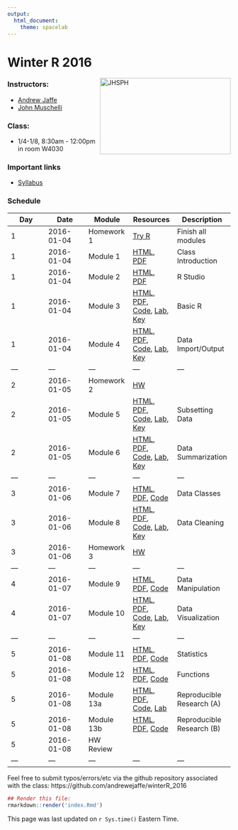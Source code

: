 ```yaml
---
output:
  html_document:
    theme: spacelab
---
```


Winter R 2016
=============

<a href="http://www.jhsph.edu/"><img alt = "JHSPH" align="right" src="http://www.aejaffe.com/media/jhu-bloomberg-logo.jpg" width=295 height=172/></a>

### Instructors: 

* [Andrew Jaffe](http://www.aejaffe.com/)
* [John Muschelli](http://biostat.jhsph.edu/~jmuschel/)

### Class:

* 1/4-1/8, 8:30am - 12:00pm in room W4030

### Important links

* [Syllabus](http://www.aejaffe.com/winterR_2016/Syllabus-winterR-student.doc)

### Schedule

| Day  | Date  |  Module  | Resources  |  Description |
|---|---|---|---|---|
| 1  | 2016-01-04  | Homework 1  | [Try R](http://tryr.codeschool.com/)  | Finish all modules  |
| 1  | 2016-01-04  | Module 1  | [HTML](Intro/lecture/Intro.html), [PDF](Intro/lecture/Intro.pdf)  | Class Introduction  |
| 1  | 2016-01-04  | Module 2  | [HTML](RStudio/lecture/RStudio.html), [PDF](RStudio/lecture/RStudio.pdf) | R Studio  |
| 1  | 2016-01-04  | Module 3  | [HTML](Basic_R/lecture/Basic_R.html), [PDF](Basic_R/lecture/Basic_R.pdf), [Code](Basic_R/lecture/Basic_R.R), [Lab](Basic_R/lab/Basic_R_Lab.R), [Key](Basic_R/lab/Basic_R_Lab_Key.R) | Basic R  |
| 1  | 2016-01-04  | Module 4  | [HTML](Data_IO/lecture/Data_IO.html), [PDF](Data_IO/lecture/Data_IO.pdf), [Code](Data_IO/lecture/Data_IO.R), [Lab](Data_IO/lab/Data_IO_Lab.R), [Key](Data_IO/lab/Data_IO_Lab_Key.R) | Data Import/Output  |
|---|---|---|---|---|
| 2  | 2016-01-05  | Homework 2  | [HW ](HW/homework2.R)  |   |
| 2  | 2016-01-05  | Module 5  | [HTML](Subsetting_Data_in_R/lecture/Subsetting_Data_in_R.html), [PDF](Subsetting_Data_in_R/lecture/Subsetting_Data_in_R.pdf), [Code](Subsetting_Data_in_R/lecture/Subsetting_Data_in_R.R),  [Lab](Subsetting_Data_in_R/lab/Subsetting_Data_in_R_Lab.R), [Key](Subsetting_Data_in_R/lab/Subsetting_Data_in_R_Lab_Key.R)  | Subsetting Data |
| 2  | 2016-01-05 | Module 6  | [HTML](Data_Summarization/lecture/Data_Summarization.html), [PDF](Data_Summarization/lecture/Data_Summarization.pdf), [Code](Data_Summarization/lecture/Data_Summarization.R), [Lab](Data_Summarization/lab/Data_Summarization_Lab.R), [Key](Data_Summarization/lab/Data_Summarization_Lab_Key.R)  | Data Summarization |
|---|---|---|---|---|
| 3  | 2016-01-06 | Module 7  | [HTML](Data_Classes/lecture/Data_Classes.html), [PDF](Data_Classes/lecture/Data_Classes.pdf), [Code](Data_Classes/lecture/Data_Classes.R) | Data Classes
| 3  | 2016-01-06 | Module 8  | [HTML](Data_Cleaning/lecture/Data_Cleaning.html), [PDF](Data_Cleaning/lecture/Data_Cleaning.pdf), [Code](Data_Cleaning/lecture/Data_Cleaning.R), [Lab](Data_Cleaning/lab/Data_Cleaning_Lab.R), [Key](Data_Cleaning/lab/Data_Cleaning_Lab_Key.R) | Data Cleaning |
| 3  | 2016-01-06  | Homework 3  | [HW ](HW/homework3.R)  |   |
|---|---|---|---|---|
| 4  | 2016-01-07 | Module 9  | [HTML](Manipulating_Data_in_R/lecture/Manipulating_Data_in_R.html), [PDF](Manipulating_Data_in_R/lecture/Manipulating_Data_in_R.pdf), [Code](Manipulating_Data_in_R/lecture/Manipulating_Data_in_R.R) | Data Manipulation |
| 4  | 2016-01-07 | Module 10  | [HTML](Data_Visualization/lecture/Data_Visualization.html), [PDF](Data_Visualization/lecture/Data_Visualization.pdf), [Code](Data_Visualization/lecture/Data_Visualization.R),  [Lab](Data_Visualization/lab/Data_Visualization_Lab.R), [Key](Data_Visualization/lab/Data_Visualization_Lab_key.R)| Data Visualization |
|---|---|---|---|---|
| 5  | 2016-01-08 | Module 11  | [HTML](Statistics/lecture/Statistics.html), [PDF](Statistics/lecture/Statistics.pdf), [Code](Statistics/lecture/Statistics.R) | Statistics |
| 5  | 2016-01-08 | Module 12  | [HTML](Functions/lecture/Functions.html), [PDF](Functions/lecture/Functions.pdf), [Code](Functions/lecture/Functions.R) | Functions |
| 5  | 2016-01-08 | Module 13a  | [HTML](Knitr/lecture/Knitr.html), [PDF](Knitr/lecture/Knitr.pdf), [Code](Knitr/lecture/Knitr.Rmd), [Lab](Knitr/lab/illusion.Rmd) | Reproducible Research (A) |
| 5  | 2016-01-08 | Module 13b  | [HTML](Simple_Knitr/lecture/Simple_Knitr.html), [PDF](Simple_Knitr/lecture/Simple_Knitr.pdf), [Code](Simple_Knitr/lecture/Simple_Knitr.Rmd) | Reproducible Research (B)|
| 5  | 2016-01-08 | HW Review  |  |  |
|---|---|---|---|---|

Feel free to submit typos/errors/etc via the github repository associated with the class: 
https://github.com/andrewejaffe/winterR_2016

```r
## Render this file:
rmarkdown::render('index.Rmd')
```

This page was last updated on `r Sys.time()` Eastern Time.
